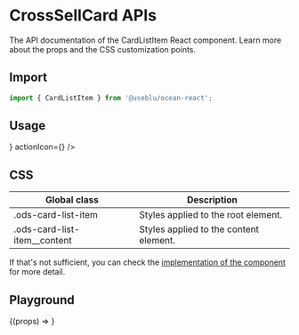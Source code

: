 
<Meta title="Components/CardListItem" component={CardListItem} />

# CrossSellCard APIs

The API documentation of the CardListItem React component. Learn more about the props and the CSS customization points.

## Import

```javascript
import { CardListItem } from '@useblu/ocean-react';
```

## Usage

<Canvas withSource="open" withToolbar>
  <Story name="usage">
    <CardListItem
      title="Title"
      description="Description"
      caption="Caption"
      leadingIcon={<PlaceholderOutline />}
      actionIcon={<PlaceholderOutline />}
    />
  </Story>
</Canvas>

## CSS

| Global class                   | Description                            |
| ------------------------------ | -------------------------------------- |
| .ods-card-list-item            | Styles applied to the root element.    |
| .ods-card-list-item\_\_content | Styles applied to the content element. |

If that's not sufficient, you can check the [implementation of the component](https://github.com/ocean-ds/ocean-web/blob/master/packages/ocean-react/src/CardListItem/CardListItem.tsx) for more detail.

## Playground

<Canvas>
  <Story name="playground">{(props) => <CardListItem {...props} />}</Story>
</Canvas>
